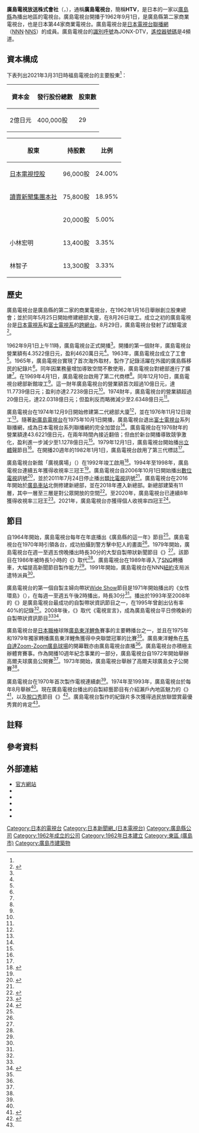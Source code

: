 {{Infobox company
| name = 廣島電視放送株式會社
| name_en = Hiroshima Television Corporation
| logo = [[File:Htv_formal_logo.svg|150px]]
 [[File:Hirotele_logo.svg|150px]]
| logo_size = 
| logo_caption = 
| image = 広島テレビ新社屋.jpg
| image_size = 
| image_caption = 廣島電視台在2018年啟用的新總部
| type = [[股份公司|股份公司]]
| trading_name = 廣島電視台（{{lang|ja|広島テレビ}}）、HTV、廣視（{{lang|ja|広テレ}}）
| native_name = 広島テレビ放送株式会社
| native_name_lang = ja
| traded_as = 
| local_code_name = JP
| local_code = 5240001009508
| abbreviated_name = 
| foundation = 1962年9月1日
| location = {{JPN}} 〒732-8575<br />[[廣島縣|廣島縣]][[廣島市|廣島市]][[東區_(廣島市)|東區]]二葉之里3丁目5番4號<br />廣視大樓<ref name="gaiyo">{{cite web|url=https://www.htv.jp/about/index.html|script-title=ja:会社概要|accessdate=2020-08-28|publisher={{lang|ja|広島テレビ}}|language=ja|deadurl=no|archive-date=2020-03-25|archive-url=https://web.archive.org/web/20200325164301/https://www.htv.jp/about/index.html}}</ref>
| zip_code = 
| telephone_no = +81 82-207-0404
| founder = 
| key_people = 代表取締役[[總經理|社長]]：佐野讓顯
| industry = 廣播電視業
| products = 
| assets = 215億7,522萬2,393日圓<br />（2021年3月底止）<ref name="nenkan2021"></ref>{{rp|419}} 
| equity = 146億6,856萬2,582日圓<br />（2021年3月底止）<ref name="nenkan2021"></ref>{{rp|419}} 
| capital = 2億[[日圓|日圓]]
| revenue = 89億6,831萬5,967日圓<br />（2021年3月底止）<ref name="nenkan2021">{{cite book |author={{lang|ja|日本民間放送連盟}}|script-title=ja:『日本民間放送年鑑 2021』 |year=2021 |publisher={{lang|ja|コーケン出版}} |location=東京都 |isbn=9784990809065}}{{ja}}</ref>{{rp|419}}
| operating_income = 
| net_income = 3億965萬9,445日圓<br />（2021年3月底止）<ref name="nenkan2021"></ref>{{rp|419}}
| market_value = 
| num_employees = 139人<ref name="gaiyo"></ref>
| P/E ratio = 
| earnings per share = 
| Net asset value = 
| accounting_period = 每年3月31日
| major_shareholder = [[讀賣新聞集團本社|讀賣新聞集團本社]] 19.0%<br/>[[讀賣電視台|讀賣電視台]] 17.5%<br/>{{link-ja|日本電視台小鳩文化事業團|日本テレビ小鳩文化事業団}} 17.0%<br/>[[日本電視控股|日本電視控股]] 12.0%<ref>{{cite web|url=https://www.tele.soumu.go.jp/j/sys/media/index/chizyou.htm|script-title=ja:地上系放送事業者|accessdate=2020-08-19|publisher={{lang|ja|総務省}}|language=ja|deadurl=no|archive-date=2020-04-21|archive-url=https://web.archive.org/web/20200421232126/https://www.tele.soumu.go.jp/j/sys/media/index/chizyou.htm}}</ref> 等
| subsid = 
| homepage = {{url|https://www.htv.jp/}}
| footnotes = 
| width = 325px
}}
{{頻道資訊
| 頻道名稱 = 廣島電視台<br/>{{lang|ja|広島テレビ放送}}<br/>JONX-DTV
| 頻道圖片檔案 =  <!--上方已有，此略-->
| 頻道圖片尺寸 = 
| 頻道圖片名稱 = 
| 所屬國家 = {{JPN}}
| 總部所在 = {{JPN}} 〒732-8575<br />[[廣島縣|廣島縣]][[廣島市|廣島市]][[東區_(廣島市)|東區]]二葉之里3丁目5番4號
| 播放地區 = 廣島縣
| 開播日期 = 1962年9月1日
| 停播日期 = 
| 頻道類別 = 數位電視
| 視頻格式 = '''數位電視'''<br/>識別訊號：JONX-DTV
| 收視率 = 
| 收視率調查時間 = 
| 收視率資料來源 = 
| 頻道口號 = 
| 擁有者 = 廣島電視放送株式會社
| 持股者 = 
| 前頻道名稱 = 
| 被取代名稱 = 
| 集團其他頻道 = 
| 重播服務頻道 = 
| 頻道官方網站 = https://www.htv.jp/
| 備註 =
| 無線電視供應商01 = 觀眾自行接收（數位電視）
| 無線電視頻道數01 = 19頻道（廣島）<br/>遙控器代表數字：4
|}}

'''廣島電視放送株式會社'''（{{jpn|j=広島テレビ放送株式会社|hg=ひろしまテレビほうそう|rm=Hiroshima Trebi Hōsō|f=y}}，{{lang-en|Hiroshima Television Corporation}}），通稱'''廣島電視台'''，簡稱'''HTV'''，是日本的一家以[[廣島縣|廣島縣]]為播出地區的電視台。廣島電視台開播于1962年9月1日，是廣島縣第二家商業電視台，也是日本第44家商業電視台。廣島電視台是[[日本電視台|日本電視台]][[電視聯播網|聯播網]]（[[日本新聞網_(日本電視台)|NNN]]·[[日本電視網協議會|NNS]]）的成員。廣島電視台的[[無線電台呼號|識別呼號]]為JONX-DTV，[[頻道號碼|遙控器號碼]]是4頻道。
== 資本構成 ==
下表列出2021年3月31日時福島電視台的主要股東<ref name="nenkan2021"></ref>{{rp|419}}：
{| class="wikitable" style="text-align:right"
!資本金!!發行股份總數!!股東數
|-
|2億日元||400,000股||29
|}
{| class="wikitable"
!股東!!持股數!!比例
|-
|[[日本電視控股|日本電視控股]]||96,000股||24.00%
|-
|[[讀賣新聞集團本社|讀賣新聞集團本社]]||75,800股||18.95%
|-
|{{link-ja|日本電視台小鳩文化事業團|日本テレビ小鳩文化事業団}}||20,000股||5.00%
|-
|小林宏明||13,400股||3.35%
|-
|林智子||13,300股||3.33%
|}

== 歷史 ==
廣島電視台是廣島縣的第二家的商業電視台，在1962年1月16日舉辦創立股東總會；並於同年5月25日開始修建總部大廈，在8月26日竣工。成立之初的廣島電視台是[[日本電視系|日本電視系]]和[[富士電視系|富士電視系]]的[[跨網台|跨網台]]。8月29日，廣島電視台發射了試驗電波<ref name="shashi20">{{cite book |author={{lang|ja|開局20周年記念誌編集委員会}}|script-title=ja:『あなたと共に20年 : 広島テレビ放送開局20周年記念誌』 |year=1982 |publisher={{lang|ja|広島テレビ放送株式会社}} |location=廣島縣 |isbn=}}{{NCID|BN07533990}}{{ja}}</ref>{{rp|112}}。

1962年9月1日上午11時，廣島電視台正式開播<ref name="shashi20"></ref>{{rp|113}}。開播的第一個財年，廣島電視台營業額有4.3522億日元，盈利4620萬日元<ref name="shashi20"></ref>{{rp|114}}。1963年，廣島電視台成立了工會<ref name="shashi20"></ref>{{rp|114}}。1965年，廣島電視台實現了首次海外取材，製作了記錄活躍在外國的廣島縣移民的紀錄片<ref name="shashi20"></ref>{{rp|68}}。同年因業務量增加導致空間不敷使用，廣島電視台對總部進行了擴建<ref name="shashi20"></ref>{{rp|117}}。在1969年4月1日，廣島電視台啟用了第二代商標<ref name="shashi20"></ref>{{rp|121}}。同年12月10日，廣島電視台總部新館竣工<ref name="shashi20"></ref>{{rp|121}}。這一財年廣島電視台的營業額首次超過10億日元，達11.7739億日元；盈利亦達2.7238億日元<ref name="shashi20"></ref>{{rp|122}}。1974財年，廣島電視台的營業額超過20億日元，達22.0318億日元；但盈利反而略微減少至2.6348億日元<ref name="shashi20"></ref>{{rp|129}}。

廣島電視台在1974年12月9日開始修建第二代總部大廈<ref name="shashi20"></ref>{{rp|129}}，並在1976年11月12日竣工<ref name="shashi20"></ref>{{rp|131}}。隨著[[新廣島電視台|新廣島電視台]]在1975年10月1日開播，廣島電視台退出[[富士電視台|富士電視台]]系列聯播網，成為日本電視台系列聯播網的完全加盟台<ref name="shashi20"></ref>{{rp|70}}。廣島電視台在1976財年的營業額達43.6221億日元，在兩年時間內接近翻倍；但由於新台開播導致競爭激化，盈利進一步減少至1.1278億日元<ref name="shashi20"></ref>{{rp|133}}。1979年12月1日，廣島電視台開始播出[[立體聲|立體聲]]節目<ref name="shashi20"></ref>{{rp|137}}。在開播20週年的1982年1月1日，廣島電視台啟用了第三代標誌<ref name="shashi20"></ref>{{rp|147}}。

廣島電視台新館「廣視廣場」（{{lang|ja|広テレプラザ}}）在1992年竣工啟用<ref name="history">{{cite web|url=https://www.htv.jp/about/history.html|script-title=ja:沿革|accessdate=2022-01-30|publisher={{lang|ja|広島テレビ}}|language=ja|deadurl=no|archive-date=2021-10-05|archive-url=https://web.archive.org/web/20211005172941/https://www.htv.jp/about/history.html}}</ref>。1994年至1998年，廣島電視台連續五年獲得收視率三冠王{{efn|「三冠」指全日（6:00-24:00）、黃金時間（19:00-22:00）、晚間時段（19:00-23:00）三個時段皆獲得收視率第一。}}<ref name="history"></ref>。廣島電視台自2006年10月1日開始播出[[數位電視|數位電視]]訊號<ref>{{cite web|url=https://www.soumu.go.jp/soutsu/chugoku/fieldinfo/hoso_digital_hiroshima_data/hiroshima.pdf|script-title=ja:地上デジタルテレビ放送の放送区域（広島県）|accessdate=2022-01-30|publisher={{lang|ja|総務省}}|language=ja|deadurl=no|archive-date=2013-03-23|archive-url=https://web.archive.org/web/20130323143536/http://www.soumu.go.jp/soutsu/chugoku/fieldinfo/hoso_digital_hiroshima_data/hiroshima.pdf}}</ref>，並於2011年7月24日停止播出[[類比電視|類比電視]]訊號<ref name="history"></ref>。廣島電視台在2016年開始於[[廣島車站|廣島車站]]北側修建新總部，並在2018年遷入新總部。新總部建築有11層，其中一層至三層是對公眾開放的空間<ref>{{cite web|url=https://www.htv.jp/ekikita/index.html|script-title=ja:エキキタ、広テレ！|accessdate=2022-01-30|publisher={{lang|ja|広島テレビ}}|language=ja|deadurl=no|archive-date=2021-10-05|archive-url=https://web.archive.org/web/20211005172933/https://www.htv.jp/ekikita/index.html}}</ref>。至2020年，廣島電視台已連續8年獲得收視率三冠王<ref>{{cite web|url=https://dempa-digital.com/article/154669|script-title=ja:広島テレビ放送 20年の年間視聴率で四冠王を達成|accessdate=2022-01-30|publisher={{lang|ja|電波新聞}}|language=ja|deadurl=no|archive-date=2021-01-15|archive-url=https://web.archive.org/web/20210115080256/https://dempa-digital.com/article/154669}}</ref>。2021年，廣島電視台亦獲得個人收視率四冠王<ref>{{cite web|url=https://dempa-digital.com/article/274741|script-title=ja:広島テレビ　21年の年間視聴率、四冠達成|accessdate=2022-01-30|publisher={{lang|ja|電波新聞}}|language=ja|deadurl=no|archive-date=2022-01-13|archive-url=https://web.archive.org/web/20220113072618/https://dempa-digital.com/article/274741}}</ref>。

== 節目 ==
自1964年開始，廣島電視台每年在年底播出《廣島縣的這一年》節目<ref name="shashi20"></ref>{{rp|115}}。廣島電視台在1970年{{link-ja|瀨戶內船隻劫持事件|瀬戸内シージャック事件}}時引領各台，成功拍攝到警方擊中犯人的畫面<ref name="shashi20"></ref>{{rp|11}}。1979年開始，廣島電視台在週一至週五傍晚播出時長30分的大型自製帶狀新聞節目《{{link-ja|廣島電視台新聞眼|広島テレビニュースアイ}}》<ref name="shashi20"></ref>{{rp|8-9}}。該節目在1986年被時長1小時的《{{link-ja|廣島TODAY60|ひろしまTODAY60}}》取代<ref name="history"></ref>。廣島電視台在1989年導入了[[衛星新聞轉播|SNG]]轉播車，大幅提高新聞節目製作能力<ref name="history"></ref>。1991年開始，廣島電視台在NNN[[紐約|紐約]]支局派遣特派員<ref name="history"></ref>。

廣島電視台的第一個自製主婦向帶狀[[Wide_Show|Wide Show]]節目是1971年開始播出的《女性環島》（{{lang|ja|女性ロータリー}}），在每週一至週五午後2時播出，時長30分<ref name="shashi20"></ref>{{rp|16}}。播出於1993年至2008年的《{{link-ja|電視宣言|テレビ宣言}}》是廣島電視台最成功的自製帶狀資訊節目之一，在1995年曾創出佔有率40%的記錄<ref name="history"></ref>。2008年後，《{{link-ja|電視派|テレビ派}}》取代《電視宣言》，成為廣島電視台平日傍晚新的自製帶狀資訊節目<ref name="history"></ref><ref>{{cite web|url=https://www.htv.jp/tv-ha/|script-title=ja:テレビ派|accessdate=2022-01-30|publisher={{lang|ja|広島テレビ}}|language=ja|deadurl=no|archive-date=2021-12-29|archive-url=https://web.archive.org/web/20211229094706/https://www.htv.jp/tv-ha/}}</ref>。

廣島電視台是[[日本棒球|日本職棒]]球隊[[廣島東洋鯉魚|廣島東洋鯉魚]]賽事的主要轉播台之一，並且在1975年和1979年獨家轉播廣島東洋鯉魚獲得中央聯盟冠軍的比賽<ref name="shashi20"></ref>{{rp|40-43}}。廣島東洋鯉魚在[[馬自達Zoom-Zoom廣島球場|馬自達Zoom-Zoom廣島球場]]的開幕戰亦由廣島電視台直播<ref name="history"></ref>。廣島電視台亦積極主辦體育賽事。作為開播10週年紀念事業的一部分，廣島電視台自1972年開始舉辦高爾夫球廣島公開賽<ref name="shashi20"></ref>{{rp|72-73}}。1973年開始，廣島電視台舉辦了高爾夫球廣島女子公開賽<ref name="shashi20"></ref>{{rp|74-75}}。

廣島電視台在1970年首次製作電視連續劇<ref name="shashi20"></ref>{{rp|55}}。1974年至1993年，廣島電視台於每年8月舉辦{{link-ja|廣島和平音樂節|広島平和音楽祭}}<ref name="shashi20"></ref>{{rp|76-77}}。現在廣島電視台播出的自製綜藝節目有介紹瀨戶內地區魅力的《{{link-ja|STU↗Dentsu!|STU↗でんつ!}}》<ref>{{cite web|url=https://www.htv.jp/stu48/|script-title=ja:STU↗でんつ!|accessdate=2022-01-30|publisher={{lang|ja|広島テレビ}}|language=ja|deadurl=no|archive-date=2021-12-20|archive-url=https://web.archive.org/web/20211220052730/https://www.htv.jp/stu48/}}</ref>，以及[[脫口秀_(歐美)|脫口秀]]節目《{{link-ja|三四郎的Dear Boss|三四郎のDearボス}}》<ref>{{cite web|url=https://www.htv.jp/dearboss/|script-title=ja:三四郎のDearボス|accessdate=2022-01-30|publisher={{lang|ja|広島テレビ}}|language=ja|deadurl=no|archive-date=2022-01-10|archive-url=https://web.archive.org/web/20220110004053/https://www.htv.jp/dearboss/}}</ref>。廣島電視台製作的紀錄片多次獲得過民放聯盟賞最優秀賞的肯定<ref name="history"></ref>。

== 註释 ==
{{notelist|iger=}}

== 參考資料 ==
{{reflist}}

== 外部連結 ==
{{Commonscat|Hiroshima Telecasting}}
* [https://www.htv.jp/ 官方網站] {{Wayback|url=https://www.htv.jp/ |date=20220318113407 }}
* {{Twitter|HTV_pippi|廣島電視台【官方】＠完全鯉魚主義}}
* {{Facebook|1ch.NKT|NKT 日本海電視台}}
* {{Instagram|htvsenden|廣島電視台}}
* {{YouTube|c=UCiG4XTTT2_mvfTPAtXGT4vQ|廣島電視台官方【廣島電視台On Demand】}}
* {{YouTube|c=UCT4FClZsDrg_b7OPmoLmhlQ|【鯉魚公認】金鯉頻道 廣島電視台}}

{{NNN·NNS}}
{{Tv-chushikoku}}
{{DEFAULTSORT:Hiroshima Terebi Hoso}}
[[Category:日本的電視台|Category:日本的電視台]]
[[Category:日本新聞網_(日本電視台)|Category:日本新聞網_(日本電視台)]]
[[Category:廣島縣公司|Category:廣島縣公司]]
[[Category:1962年成立的公司|Category:1962年成立的公司]]
[[Category:1962年日本建立|Category:1962年日本建立]]
[[Category:東區_(廣島市)|Category:東區 (廣島市)]]
[[Category:廣島市建築物|Category:廣島市建築物]]